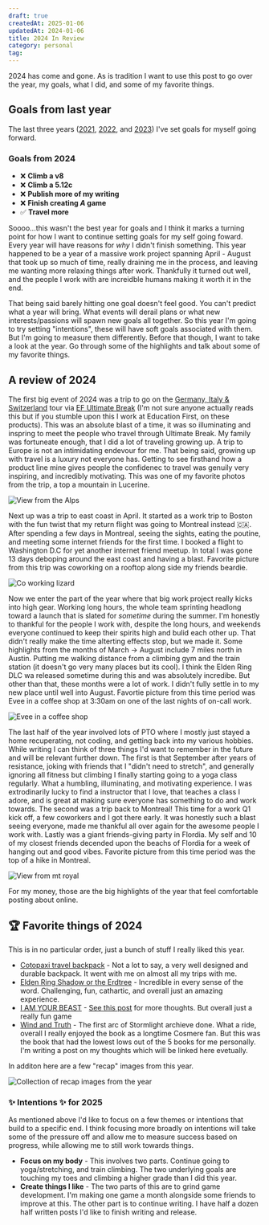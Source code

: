 ```yaml
---
draft: true
createdAt: 2025-01-06
updatedAt: 2024-01-06
title: 2024 In Review
category: personal
tag:
---
```



2024 has come and gone. As is tradition I want to use this post to go over the year, my goals, what I did, and some of my favorite things. 

## Goals from last year

The last three years ([2021](./2021-in-review.md), [2022](./2022-in-review.md), and [2023](./2023-in-review.md)) I've set goals for myself going forward.

### Goals from 2024

- ❌ **Climb a v8**
- ❌ **Climb a 5.12c**
- ❌ **Publish more of my writing** 
- ❌ **Finish creating _A_ game** 
- ✅ **Travel more** 

Soooo...this wasn't the best year for goals and I think it marks a turning point for how I want to continue setting goals for my self going foward. Every year will have reasons for _why_ I didn't finish something. This year happened to be a year of a massive work project spanning April - August that took up so much of time, really draining me in the process, and leaving me wanting more relaxing things after work. Thankfully it turned out well, and the people I work with are increidble humans making it worth it in the end. 

That being said barely hitting one goal doesn't feel good. You can't predict what a year will bring. What events will derail plans or what new interests/passions will spawn new goals all together. So this year I'm going to try setting "intentions", these will have soft goals associated with them. But I'm going to measure them differently. Before that though, I want to take a look at the year. Go through some of the highlights and talk about some of my favorite things.

## A review of 2024

The first big event of 2024 was a trip to go on the [Germany, Italy & Switzerland](https://www.efultimatebreak.com/trips/germany-italy-switzerland) tour via [EF Ultimate Break](https://www.efultimatebreak.com) (I'm not sure anyone actually reads this but if you stumble upon this I work at Education First, on these products). This was an absolute blast of a time, it was so illuminating and inspring to meet the people who travel through Ultimate Break. My family was fortuneate enough, that I did a lot of traveling growing up. A trip to Europe is not an intimidating endevour for me. That being said, growing up with travel is a luxury not everyone has. Getting to see firsthand how a product line mine gives people the confidenec to travel was genuily very inspiring, and incredibly motivating. This was one of my favorite photos from the trip, a top a mountain in Lucerine.

<Image src={swissAlps} alt="View from the Alps" />

Next up was a trip to east coast in April. It started as a work trip to Boston with the fun twist that my return flight was going to Montreal instead 🇨🇦. After spending a few days in Montreal, seeing the sights, eating the poutine, and meeting some internet friends for the first time. I booked a flight to Washington D.C for yet another internet friend meetup. In total I was gone 13 days deboping around the east coast and having a blast. Favorite picture from this trip was coworking on a rooftop along side my friends beardie.

<Image src={coworkingLizard} alt="Co working lizard" />

Now we enter the part of the year where that big work project really kicks into high gear. Working long hours, the whole team sprinting headlong toward a launch that is slated for _sometime_ during the summer. I'm honestly to thankful for the people I work with, despite the long hours, and weekends everyone continued to keep their spirits high and bulid each other up. That didn't really make the time alterting effects stop, but we made it. Some highlights from the months of March -> August include 7 miles north in Austin. Putting me walking distance from a climbing gym and the train station (it doesn't go very many places but its cool). I think the Elden Ring DLC wa released sometime during this and was absolutely incredibe. But other than that, these months were a lot of work. I didn't fully settle in to my new place until well into August. Favortie picture from this time period was Evee in a coffee shop at 3:30am on one of the last nights of on-call work.

<Image src={coffeeShop} alt="Evee in a coffee shop" />

The last half of the year involved lots of PTO where I mostly just stayed a home recuperating, not coding, and getting back into my various hobbies. While writing I can think of three things I'd want to remember in the future and will be relevant further down. The first is that September after years of resistance, joking with friends that I "didn't need to stretch", and generally ignoring all fitness but climbing I finally starting going to a yoga class regularly. What a humbling, illuminating, and motivating experience. I was extrodinarily lucky to find a instructor that I love, that teaches a class I adore, and is great at making sure everyone has something to do and work towards. The second was a trip back to Montreal! This time for a work Q1 kick off, a few coworkers and I got there early. It was honestly such a blast seeing everyone, made me thankful all over again for the awesome people I work with. Lastly was a giant friends-giving party in Flordia. My self and 10 of my closest friends decended upon the beachs of Flordia for a week of hanging out and good vibes. Favorite picture from this time period was the top of a hike in Montreal.

<Image src={montrealHike} alt="View from mt royal" />

For my money, those are the big highlights of the year that feel comfortable posting about online.

## 🏆 Favorite things of 2024 

This is in no particular order, just a bunch of stuff I really liked this year. 

- [Cotopaxi travel backpack](https://www.cotopaxi.com/products/allpa-35l-travel-pack-4?variant=41821089267773) - Not a lot to say, a very well designed and durable backpack. It went with me on almost all my trips with me.
- [Elden Ring Shadow or the Erdtree](https://store.steampowered.com/app/2778580/ELDEN_RING_Shadow_of_the_Erdtree/) - Incredible in every sense of the word. Challenging, fun, cathartic, and overall just an amazing experience.
- [I AM YOUR BEAST](https://store.steampowered.com/app/1876590/I_Am_Your_Beast/) - [See this post](./i-am-your-beast) for more thoughts. But overall just a really fun game
- [Wind and Truth](https://app.thestorygraph.com/books/298bac36-8787-4367-bbdb-ffccff72011a) - The first arc of Stormlight archieve done. What a ride, overall I really enjoyed the book as a longtime Cosmere fan. But this was the book that had the lowest lows out of the 5 books for me personally. I'm writing a post on my thoughts which will be linked here evetually.

In additon here are a few "recap" images from this year.

<Image src={recap2024} alt="Collection of recap images from the year" />

### ✨ Intentions ✨ for 2025

As mentioned above I'd like to focus on a few themes or intentions that build to a specific end. I think focusing more broadly on intentions will take some of the pressure off and allow me to measure success based on progress, while allowing me to still work towards things.

- **Focus on my body** - This involves two parts. Continue going to yoga/stretching, and train climbing. The two underlying goals are touching my toes and climbing a higher grade than I did this year.
- **Create things I like** - The two parts of this are to grind game development. I'm making one game a month alongside some friends to improve at this. The other part is to continue writing. I have half a dozen half written posts I'd like to finish writing and release.